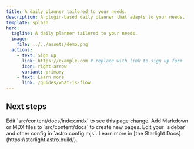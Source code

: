 ```yaml
---
title: A daily planner tailored to your needs.
description: A plugin-based daily planner that adapts to your needs.
template: splash
hero:
  tagline: A daily planner tailored to your needs.
  image:
    file: ../../assets/demo.png
  actions:
    - text: Sign up
      link: https://example.com # replace with link to sign up form
      icon: right-arrow
      variant: primary
    - text: Learn more
      link: /guides/what-is-flow
---
```



## Next steps

<CardGrid stagger>
  <Card title="Update content" icon="pencil">
    Edit `src/content/docs/index.mdx` to see this page change.
  </Card>
  <Card title="Add new content" icon="add-document">
    Add Markdown or MDX files to `src/content/docs` to create new pages.
  </Card>
  <Card title="Configure your site" icon="setting">
    Edit your `sidebar` and other config in `astro.config.mjs`.
  </Card>
  <Card title="Read the docs" icon="open-book">
    Learn more in [the Starlight Docs](https://starlight.astro.build/).
  </Card>
</CardGrid>
